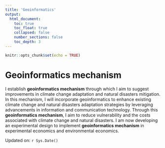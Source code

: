 ```yaml
---
title: 'Geoinformatics'
output:
  html_document:
    toc: true
    toc_float: true
    collapsed: false
    number_sections: false
    toc_depth: 3
---
```


```r
knitr::opts_chunk$set(echo = TRUE)
```

# Geoinformatics mechanism

I establish **geoinformatics mechanism** through which I aim to suggest improvements in climate change adaptation and natural disasters mitigation. In this mechanism, I will incorporate geoinformatics to enhance existing climate change and natural disasters adaptation strategies by leveraging advancements in information and communication technology. Through this **geoinformatics mechanism**, I aim to reduce vulnerability and the costs associated with climate change and natural disasters. I am now developing an experimental design to implement **geoinformatics mechanism** in experimental economics and environmental economics.

Updated on: `r Sys.Date()`